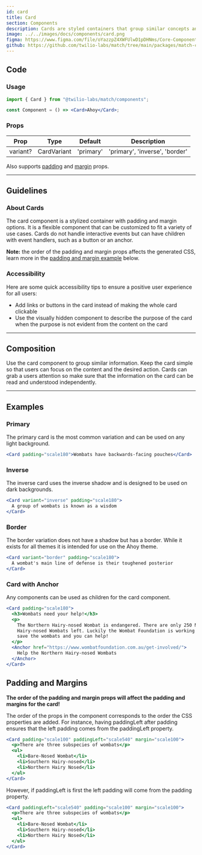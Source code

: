 ```yaml
---
id: card
title: Card
section: Components
description: Cards are styled containers that group similar concepts and actions together.
image: ../../images/docs/components/card.png
figma: https://www.figma.com/file/oYazzpZ4XWFUlwD1pDHNms/Core-Components?node-id=71%3A0
github: https://github.com/twilio-labs/match/tree/main/packages/match-components/src/card
---
```


## Code

### Usage

```jsx
import { Card } from "@twilio-labs/match/components";

const Component = () => <Card>Ahoy</Card>;
```

### Props

| Prop     | Type        | Default   | Description                    |
| -------- | ----------- | --------- | ------------------------------ |
| variant? | CardVariant | 'primary' | 'primary', 'inverse', 'border' |

Also supports [padding](/components/#padding-props) and [margin](/components/#margin-props) props.

---

## Guidelines

### About Cards

The card component is a stylized container with padding and margin options. It is a flexible component that can be customized to fit a variety of use cases.
Cards do not handle interactive events but can have children with event handlers, such as a button or an anchor.

**Note:** the order of the padding and margin props affects the generated CSS, learn more in the [padding and margin example](#padding-and-margins) below.

### Accessibility

Here are some quick accessibility tips to ensure a positive user experience for all users:

- Add links or buttons in the card instead of making the whole card clickable
- Use the visually hidden component to describe the purpose of the card when the purpose is not evident from the content on the card

---

## Composition

Use the card component to group similar information. Keep the card simple so that users can focus on the content and the desired action.
Cards can grab a users attention so make sure that the information on the card can be read and understood independently.

---

## Examples

### Primary

The primary card is the most common variation and can be used on any light background.

```jsx live
<Card padding="scale180">Wombats have backwards-facing pouches</Card>
```

### Inverse

The inverse card uses the inverse shadow and is designed to be used on dark backgrounds.

```jsx live bg=darkest
<Card variant="inverse" padding="scale180">
  A group of wombats is known as a wisdom
</Card>
```

### Border

The border variation does not have a shadow but has a border. While it exists for all themes it is intended for use on the Ahoy theme.

```jsx live
<Card variant="border" padding="scale180">
  A wombat's main line of defense is their toughened posterior
</Card>
```

### Card with Anchor

Any components can be used as children for the card component.

```jsx live
<Card padding="scale180">
  <h3>Wombats need your help!</h3>
  <p>
    The Northern Hairy-nosed Wombat is endangered. There are only 250 Northern
    Hairy-nosed Wombats left. Luckily the Wombat Foundation is working hard to
    save the wombats and you can help!
  </p>
  <Anchor href="https://www.wombatfoundation.com.au/get-involved/">
    Help the Northern Hairy-nosed Wombats
  </Anchor>
</Card>
```

## Padding and Margins

**The order of the padding and margin props will affect the padding and margins for the card!**

The order of the props in the component
corresponds to the order the CSS properties are added. For instance, having paddingLeft after padding ensures that the left padding comes from the paddingLeft property.

```jsx live
<Card padding="scale100" paddingLeft="scale540" margin="scale100">
  <p>There are three subspecies of wombats</p>
  <ul>
    <li>Bare-Nosed Wombat</li>
    <li>Southern Hairy-nosed</li>
    <li>Northern Hairy Nosed</li>
  </ul>
</Card>
```

However, if paddingLeft is first the left padding will come from the padding property.

```jsx live
<Card paddingLeft="scale540" padding="scale100" margin="scale100">
  <p>There are three subspecies of wombats</p>
  <ul>
    <li>Bare-Nosed Wombat</li>
    <li>Southern Hairy-nosed</li>
    <li>Northern Hairy Nosed</li>
  </ul>
</Card>
```
